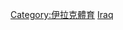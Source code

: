{{Commons cat|Association football in Iraq}}

[[Category:伊拉克體育|Category:伊拉克體育]]
[[Category:亚洲各国足球|Iraq]]